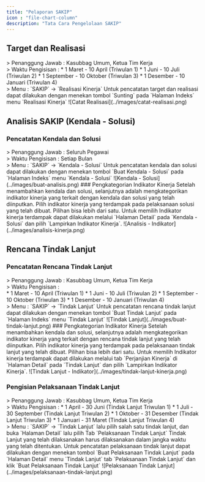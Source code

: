 ```yaml
---
title: "Pelaporan SAKIP"
icon : "file-chart-column"
description: "Tata Cara Pengelolaan SAKIP"
---
```



## Target dan Realisasi
<Note>
   > Penanggung Jawab : Kasubbag Umum, Ketua Tim Kerja
<br />
   > Waktu Pengisisan : 
   * 1 Maret - 10 April (Triwulan 1)
   * 1 Juni - 10 Juli (Triwulan 2)
   * 1 September - 10 Oktober (Triwulan 3)
   * 1 Desember - 10 Januari (Triwulan 4)
<br />
   > Menu : `SAKIP` -> `Realisasi Kinerja`
</Note>
Untuk pencatatan target dan realisasi dapat dilakukan dengan menekan tombol `Sunting` pada `Halaman Indeks` menu `Realisasi Kinerja`
<Frame caption="Tampilan Pencatatan Target dan Realisasi">
  ![Catat Realisasi](../images/catat-realisasi.png)
</Frame>

## Analisis SAKIP (Kendala - Solusi)
### Pencatatan Kendala dan Solusi
<Note>
   > Penanggung Jawab : Seluruh Pegawai
<br />
   > Waktu Pengisisan : Setiap Bulan
<br />
   > Menu : `SAKIP` -> `Kendala - Solusi`
</Note>
Untuk pencatatan kendala dan solusi dapat dilakukan dengan menekan tombol `Buat Kendala - Solusi` pada `Halaman Indeks` menu `Kendala - Solusi`
<Frame caption="Tampilan Pencatatan Kendala dan Solusi">
  ![Kendala - Solusi](../images/buat-analisis.png)
</Frame>
### Pengkategorian Indikator Kinerja
Setelah menambahkan kendala dan solusi, selanjutnya adalah mengkategorikan indikator kinerja yang terkait dengan kendala dan solusi yang telah diinputkan. Pilih indikator kinerja yang terdampak pada pelaksanaan solusi yang telah dibuat. Pilihan bisa lebih dari satu. Untuk memilih Indikator kinerja terdampak dapat dilakukan melalui `Halaman Detail` pada `Kendala - Solusi` dan pilih `Lampirkan Indikator Kinerja`.
<Frame caption="Memilih Indikator Kinerja terdampak">
  ![Analisis - Indikator](../images/analisis-kinerja.png)
</Frame>

## Rencana Tindak Lanjut
### Pencatatan Rencana Tindak Lanjut
<Note>
   > Penanggung Jawab : Kasubbag Umum, Ketua Tim Kerja
<br />
   > Waktu Pengisisan : 
<br />
   * 1 Maret - 10 April (Triwulan 1)
   * 1 Juni - 10 Juli (Triwulan 2)
   * 1 September - 10 Oktober (Triwulan 3)
   * 1 Desember - 10 Januari (Triwulan 4)
<br />
   > Menu : `SAKIP` -> `Tindak Lanjut`
</Note>
Untuk pencatatan rencana tindak lanjut dapat dilakukan dengan menekan tombol `Buat Tindak Lanjut` pada `Halaman Indeks` menu `Tindak Lanjut`
<Frame caption="Tampilan Pencatatan Rencana Tindak Lanjut">
  ![Tindak Lanjut](../images/buat-tindak-lanjut.png)
</Frame>
### Pengkategorian Indikator Kinerja
Setelah menambahkan kendala dan solusi, selanjutnya adalah mengkategorikan indikator kinerja yang terkait dengan rencana tindak lanjut yang telah diinputkan. Pilih indikator kinerja yang terdampak pada pelaksanaan tindak lanjut yang telah dibuat. Pilihan bisa lebih dari satu. Untuk memilih Indikator kinerja terdampak dapat dilakukan melalui tab `Perjanjian Kinerja` di `Halaman Detail` pada `Tindak Lanjut` dan pilih `Lampirkan Indikator Kinerja`.
<Frame caption="Memilih Indikator Kinerja terdampak">
  ![Tindak Lanjut - Indikator](../images/tindak-lanjut-kinerja.png)
</Frame>

### Pengisian Pelaksanaan Tindak Lanjut
<Note>
   > Penanggung Jawab : Kasubbag Umum, Ketua Tim Kerja
<br />
   > Waktu Pengisisan : 
   * 1 April - 30 Juni (Tindak Lanjut Triwulan 1)
   * 1 Juli - 30 September (Tindak Lanjut Triwulan 2)
   * 1 Oktober - 31 Desember (Tindak Lanjut Triwulan 3)
   * 1 Januari - 31 Maret (Tindak Lanjut Triwulan 4)
<br />
   > Menu : `SAKIP` -> `Tindak Lanjut` lalu pilih salah satu tindak lanjut, dan buka `Halaman Detail` lalu pilih Tab `Pelaksanaan Tindak Lanjut`
</Note>
Tindak Lanjut yang telah dilaksanakan harus dilaksanakan dalam jangka waktu yang telah ditentukan. Untuk pencatatan pelaksanaan tindak lanjut dapat dilakukan dengan menekan tombol `Buat Pelaksanaan Tindak Lanjut` pada `Halaman Detail` menu `Tindak Lanjut` tab `Pelaksanaan Tindak Lanjut` dan klik `Buat Pelaksanaan Tindak Lanjut`
<Frame caption="Menambahkan Pelaksanaan Tindak LAnjut">
  ![Pelaksanaan Tindak Lanjut](../images/pelaksanaan-tindak-lanjut.png)
</Frame>


